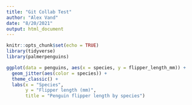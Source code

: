 ```yaml
---
title: "Git Collab Test"
author: "Alex Vand"
date: "8/20/2021"
output: html_document
---
```


```r
knitr::opts_chunk$set(echo = TRUE)
library(tidyverse)
library(palmerpenguins)
```

```r
ggplot(data = penguins, aes(x = species, y = flipper_length_mm)) +
  geom_jitter(aes(color = species)) +
  theme_classic() +
  labs(x = "Species",
       y = "Flipper length (mm)",
       title = "Penguin flipper length by species")
```

